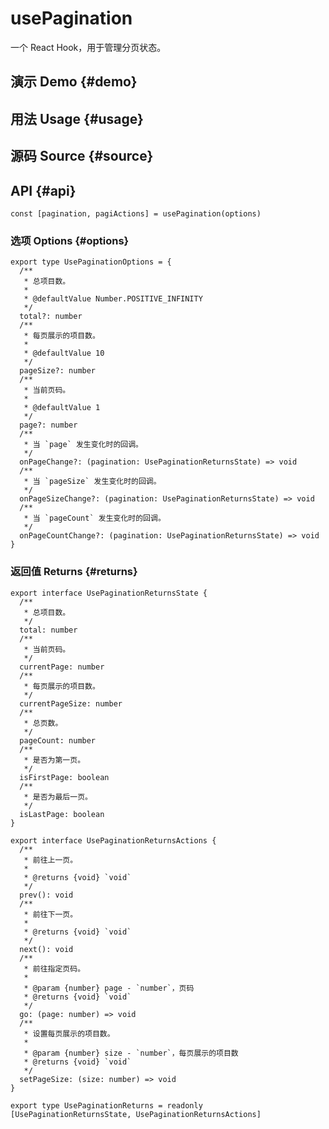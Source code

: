 # usePagination


<HooksType category={frontmatter.category} />

一个 React Hook，用于管理分页状态。

## 演示 Demo \{#demo}


<App />

## 用法 Usage \{#usage}



## 源码 Source \{#source}


<Source />

## API \{#api}

```tsx
const [pagination, pagiActions] = usePagination(options)
```

### 选项 Options \{#options}

```tsx
export type UsePaginationOptions = {
  /**
   * 总项目数。
   *
   * @defaultValue Number.POSITIVE_INFINITY
   */
  total?: number
  /**
   * 每页展示的项目数。
   *
   * @defaultValue 10
   */
  pageSize?: number
  /**
   * 当前页码。
   *
   * @defaultValue 1
   */
  page?: number
  /**
   * 当 `page` 发生变化时的回调。
   */
  onPageChange?: (pagination: UsePaginationReturnsState) => void
  /**
   * 当 `pageSize` 发生变化时的回调。
   */
  onPageSizeChange?: (pagination: UsePaginationReturnsState) => void
  /**
   * 当 `pageCount` 发生变化时的回调。
   */
  onPageCountChange?: (pagination: UsePaginationReturnsState) => void
}
```

### 返回值 Returns \{#returns}

```tsx
export interface UsePaginationReturnsState {
  /**
   * 总项目数。
   */
  total: number
  /**
   * 当前页码。
   */
  currentPage: number
  /**
   * 每页展示的项目数。
   */
  currentPageSize: number
  /**
   * 总页数。
   */
  pageCount: number
  /**
   * 是否为第一页。
   */
  isFirstPage: boolean
  /**
   * 是否为最后一页。
   */
  isLastPage: boolean
}

export interface UsePaginationReturnsActions {
  /**
   * 前往上一页。
   *
   * @returns {void} `void`
   */
  prev(): void
  /**
   * 前往下一页。
   *
   * @returns {void} `void`
   */
  next(): void
  /**
   * 前往指定页码。
   *
   * @param {number} page - `number`，页码
   * @returns {void} `void`
   */
  go: (page: number) => void
  /**
   * 设置每页展示的项目数。
   *
   * @param {number} size - `number`，每页展示的项目数
   * @returns {void} `void`
   */
  setPageSize: (size: number) => void
}

export type UsePaginationReturns = readonly [UsePaginationReturnsState, UsePaginationReturnsActions]
```

